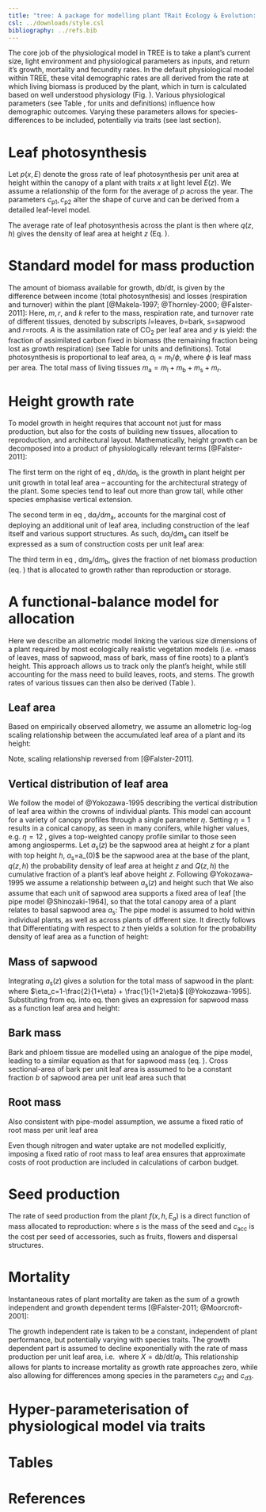 ```yaml
---
title: "tree: A package for modelling plant TRait Ecology & Evolution: _Plant physiological model_"
csl: ../downloads/style.csl
bibliography: ../refs.bib
---
```


The core job of the physiological model in TREE is to take a plant's current size, light
environment and physiological parameters as inputs, and return it's growth,
mortality and fecundity rates. In the default physiological model within TREE, these 
vital demographic rates are all derived from the rate at which living biomass is produced 
by the plant, which in turn is calculated based on well understood physiology (Fig. \ref{fig:schematic-phys}). Various physiological parameters (see Table \ref{tab:definitions}, \ref{tab:params} for units and definitions) influence how demographic outcomes. Varying these parameters allows for species-differences to be included, potentially via traits (see last section). 

\begin{figure}[h!]
\centering
\includegraphics[width=15cm,height=15cm,keepaspectratio]{../output/schematic-phys.pdf}
\caption{Physiological model in TREE, giving 
demographic rates on the basis of its traits, size and light environment.}
\label{fig:schematic-phys}
\end{figure}

# Leaf photosynthesis

Let $p(x,E)$ denote the gross rate of leaf photosynthesis per unit area at height within the canopy of a plant with traits $x$ at light level $E(z)$. We assume a relationship of the form
\begin{equation}\label{eq:photosynthesis}
p(x,E(z))=\frac{c_\textrm{p1}}{E(z)+c_\textrm{p2}},
\end{equation}
for the average of $p$ across the year. The parameters $c_\textrm{p1}, c_\textrm{p2}$ alter the shape of curve and can be derived from a detailed leaf-level model.

The average rate of  leaf photosynthesis across the plant is then
\begin{equation}\label{eq:photosynthesis_av}
\bar{p}(x,h,E_a)=\int_0^h p(x,E(z)) \, q(z, h),
\end{equation}
where $q(z, h)$ gives the density of leaf area at height $z$ (Eq. \ref{eq:crown3}). 

# Standard model for mass production

The amount of biomass available for
growth, $\textrm{d}b / \textrm{d}t$, is given by the difference between income
(total photosynthesis) and losses (respiration and turnover) within the
plant [@Makela-1997; @Thornley-2000; @Falster-2011]:
\begin{equation}\label{eq:dbdt}
\underbrace{\strut \frac{\textrm{d}b}{\textrm{d}t}}_\textrm{net biomass production}
  = \underbrace{\strut y}_\textrm{yield}
    \big( \underbrace{\strut a_\textrm{l} \, \bar{p}}_\textrm{photosynthesis} -
     \underbrace{\strut \,\sum_\textrm{i=l,b,s,r}{m_\textrm{i} \, r_\textrm{i}}}_\textrm{respiration}\big)
    - \underbrace{\strut \sum_\textrm{i=l,b,s,r}{m_\textrm{i} \, k_\textrm{i}}}_\textrm{turnover}.
\end{equation}
Here, $m,r$, and $k$ refer to the mass, respiration rate, and
turnover rate of different tissues, denoted by subscripts $l$=leaves,
$b$=bark, $s$=sapwood and $r$=roots. $A$ is the assimilation
rate of CO$_2$ per leaf area and $y$ is yield: the fraction of
assimilated carbon fixed in biomass (the remaining fraction being lost
as growth respiration) (see Table \ref{tab:params} for units and
definitions). Total photosynthesis is proportional to leaf area,
$a_\textrm{l} = m_\textrm{l} / \phi$, where $\phi$ is leaf mass per area.
The total mass of living tissues $m_\textrm{a}=m_\textrm{l}+m_\textrm{b}+m_\textrm{s}+m_\textrm{r}.$

# Height growth rate 

To model growth in  height requires that account not just for mass production, but also for the costs of building new tissues, allocation to reproduction, and architectural layout. Mathematically, height growth can be decomposed into a product of physiologically relevant terms [@Falster-2011]:
\begin{equation} \label{eq:dhdt}
\frac{\textrm{d}h}{\textrm{d}t}= \frac{\textrm{d}h}{\textrm{d}a_\textrm{l}}
\times \frac{\textrm{d}a_\textrm{l}}{\textrm{d}m_\textrm{a}}
\times \frac{\textrm{d}m_\textrm{a}}{\textrm{d}b}
\times \frac{\textrm{d}b}{\textrm{d}t}.
\end{equation}

The first term on the right of eq \ref{eq:dhdt},
$\textrm{d}h / \textrm{d}a_\textrm{l}$, is the growth in plant height
per unit growth in total leaf area -- accounting for the architectural
strategy of the plant. Some species tend to leaf out more than grow
tall, while other species emphasise vertical
extension.

The second term in eq \ref{eq:dhdt}, $\textrm{d}a_\textrm{l} / \textrm{d}m_\textrm{a}$,
accounts for the marginal cost of deploying an additional unit of leaf
area, including construction of the leaf itself and various support
structures. As such, $\textrm{d}a_\textrm{l} / \textrm{d}m_\textrm{a}$
can itself be expressed as a sum of construction costs per unit leaf
area:
\begin{equation}\label{eq:daldmt}
\frac{\textrm{d}a_\textrm{l}}{\textrm{d}m_\textrm{a}}
= \big(\phi
 + \frac{\textrm{d}m_\textrm{s}}{\textrm{d}a_\textrm{l}} + \frac{\textrm{d}m_\textrm{b}}{\textrm{d}a_\textrm{l}} + \frac{\textrm{d}m_\textrm{r}}{\textrm{d}a_\textrm{l}}\big)^{-1}.
\end{equation}

The third term in eq \ref{eq:dhdt},
$\textrm{d}m_\textrm{a} / \textrm{d}m_\textrm{b}$, gives the fraction of net
biomass production (eq. \ref{eq:dbdt}) that is allocated to growth
rather than reproduction or storage.

# A functional-balance model for allocation

Here we describe an allometric model linking the various size dimensions
of a plant required by most ecologically realistic vegetation models
(i.e. =mass of leaves, mass of sapwood, mass of bark, mass of fine
roots) to a plant's height. This approach allows us to track only the plant's height, while still accounting for the mass need to build leaves, roots, and stems. The growth rates
of various tissues can then also be derived (Table \ref{tab:allometry}).

## Leaf area

Based on empirically observed allometry, we assume an
allometric log-log scaling relationship between the accumulated leaf
area of a plant and its height:
\begin{equation}\label{eq:ha}
a_\textrm{l}=\alpha_1 \, h^{\beta_1}.
\end{equation}

Note, scaling relationship reversed from [@Falster-2011].

## Vertical distribution of leaf area 

We follow the model of @Yokozawa-1995 describing the
vertical distribution of leaf area within the crowns of individual
plants. This model can account for a variety of canopy profiles through
a single parameter $\eta$. Setting $\eta=1$ results in a conical
canopy, as seen in many conifers, while higher values, e.g. $\eta=12$
, gives a top-weighted canopy profile similar to those seen among
angiosperms. Let $a_\textrm{s}(z)$ be the sapwood area at height $z$ for a
plant with top height $h$, $a_\textrm{s} =$a_\textrm{s}(0)$ be the  sapwood area at the base of the plant,
$q(z,h)$ the probability density of leaf area at height $z$ and $Q(z,h)$ the cumulative fraction of a plant's leaf above height $z$. Following @Yokozawa-1995 we
assume a relationship between $a_\textrm{s}(z)$ and height such that
\begin{equation}\label{eq:crown1}
\frac{a_\textrm{s}(z)}{a_\textrm{s}}= \left(1-\left(\frac{z}{h}\right)^\eta\right)^2.
\end{equation}
We also assume that each unit of sapwood area supports a fixed area of
leaf [the pipe model @Shinozaki-1964], so that the total
canopy area of a plant relates to basal sapwood area $a_\textrm{s}$:
\begin{equation}\label{eq:crown2}
\frac{m_\textrm{l}}{\phi}= \theta \, a_\textrm{s}.
\end{equation}
The pipe model is assumed to hold within individual plants, as well as across plants of different size. It directly follows that
\begin{equation}\label{eq:crown1}
Q(z,h)= \left(1-\left(\frac{z}{h}\right)^\eta\right)^2.
\end{equation}
Differentiating with respect to $z$ then yields a solution for the probability density of leaf area as a function of height:
\begin{equation}\label{eq:crown3}
q(z,h)= 2\eta(1-z^\eta h^{-\eta})z^{\eta-1} h^{-\eta}.
\end{equation}

## Mass of sapwood

Integrating $a_\textrm{s}(z)$ gives a solution for the total mass of sapwood in
the plant:
\begin{equation}\label{eq:ms1}
m_\textrm{s}=\rho \, \int_0^h \, a_\textrm{s}(z) \, \textrm{d}z= \rho \, a_\textrm{s} \, h \, \eta_c, \end{equation}
where
$\eta_c=1-\frac{2}{1+\eta} + \frac{1}{1+2\eta}$ [@Yokozawa-1995].
Substituting from eq. \ref{eq:crown2} into eq. \ref{eq:ms1} then gives an
expression for sapwood mass as a function leaf area and height:
\begin{equation}\label{eq:ms2}
m_\textrm{s}=\rho \, \eta_c \, \theta \, a_\textrm{l} \, h.
\end{equation}

## Bark mass

Bark and phloem tissue are modelled using an analogue of the pipe model,
leading to a similar equation as that for sapwood mass (eq.
\ref{eq:ms2}). Cross sectional-area of bark per unit leaf area is
assumed to be a constant fraction $b$ of sapwood area per unit leaf
area such that
\begin{equation}\label{eq:mb}
m_\textrm{b}=b m_\textrm{s}.
\end{equation}

## Root mass

Also consistent with pipe-model assumption, we assume a fixed ratio of
root mass per unit leaf area
\begin{equation}\label{eq:mr}
m_\textrm{r}=\alpha_3 \, a_\textrm{l}.
\end{equation}

Even though nitrogen and water uptake are not modelled explicitly,
imposing a fixed ratio of root mass to leaf area ensures that
approximate costs of root production are included in calculations of
carbon budget.

# Seed production

The rate of seed production from the plant $f(x,h,E_a)$ is a direct function of mass allocated to reproduction:
\begin{equation}\label{eq:fecundity}
f(x,h,E_a) = \frac{(1-\frac{\textrm{d}m_\textrm{a}}{\textrm{d}b}) \times \frac{\textrm{d}b}{\textrm{d}t}}{
  s + c_{\textrm{acc}}},
\end{equation}
where $s$ is the mass of the seed and $c_{\textrm{acc}}$ is the cost per seed of accessories, such as fruits, flowers and dispersal structures.

# Mortality

Instantaneous rates of plant mortality are taken as the sum of a growth independent and growth dependent terms [@Falster-2011; @Moorcroft-2001]:
\begin{equation}\label{eq:mortality}
d(x,h,E_a) = d_{\textrm{I}}(x,h) + d_{\textrm{D}}(x,h,E_a).
\end{equation}

The growth independent rate is taken to be a constant, independent of plant performance, but potentially varying with species traits. The growth dependent part is assumed to decline exponentially  with the rate of mass production per unit leaf area, i.e. 
\begin{equation}\label{eq:mortality_GD}
d_{\textrm{D}}(x,h,E_a) =  c_{d2}  \exp(-c_{d3} X),
\end{equation}
where $X = \textrm{d}b / \textrm{d}t / a_\textrm{l}$. This relationship allows for plants to increase mortality as growth rate approaches zero, while also allowing for differences among species in the parameters  $c_{d2}$ and $c_{d3}$. 

# Hyper-parameterisation of physiological model via traits {#traits}

\clearpage

# Tables

\begin{table}[ht]
 \caption{Key variables in physiological model. 
 Subscripts $i=l,s,b,r,a$ refer to leaves, sapwood, roots, total of these vegetative tissues. Similarly $a_i$ denotes \textbf{areas}, of leaves ($i=l$) and of cross-sections of total stem and sapwood ($i= st,ss$) respectively.}
\centering
  \begin{tabular}{p{2cm}p{2cm}p{7cm}}
  \hline
  Symbol & Unit & Description \\
  \hline
  $h$   & m  & height of plant\\
  $b$   & kg  & biomass originating from parent plant\\
  $m_i$ & kg  & mass retained on plant in tissue $i$\\
  $a_i$ & m$^2$  & surface-area or cross-sectional-area of tissue $i$\\
  $y$ & kg kg$^{-1}$ & Yield; ratio of carbon fixed in mass per carbon assimilated \\
  $p,\bar{p}$ & kg yr$^{-1}$ m$^{-2}$  & photosynthetic rate per unit area \\
  $r_i$ & kg yr$^{-1}$ kg$^{-1}$  & respiration per unit tissue mass \\
  $k_i$ & yr$^{-1}$ & turnover rate for tissue \\
  \hline
  \end{tabular}
\label{tab:definitions}
\end{table}

\newpage

\begin{table}[ht]
\caption{Equations for an allometric growth model, based on functional balance assumption. }
\centering
  \begin{tabular}{p{2.5cm}p{3.5cm}p{5cm}p{4cm} }\\ \hline
  Variable & Function & Marginal cost & Growth rate\\ \hline
  \multicolumn{4}{l}{\textbf{a) Assumed relationship to leaf area}} \\ \\
  height &
    $h = \alpha_1 \, a_\textrm{l}^{\beta_1}$ &
    $\frac{\textrm{d}h}{\textrm{d}a_\textrm{l}} =  \beta_1 \alpha_1 a_\textrm{l}^{\beta_1-1}$ &
    $\frac{\textrm{d}h}{\textrm{d}t}  = \frac{\textrm{d}h}{\textrm{d}a_\textrm{l}} \, \frac{\textrm{d}a_\textrm{l}}{\textrm{d}t}$ \\
  sapwoood area &
    $a_\textrm{s} = \theta \, a_\textrm{l}$ &
    $\frac{\textrm{d}a_\textrm{s}}{\textrm{d} a_\textrm{l}} = \theta$ &
    $\frac{\textrm{d}a_\textrm{s}}{\textrm{d}t}  =\frac{\textrm{d}a_\textrm{s}}{\textrm{d} a_\textrm{l}} \, \frac{\textrm{d}a_\textrm{l}}{\textrm{d}t}$ \\
  bark area &
    $a_\textrm{sb} = b \, \theta \, a_\textrm{l}$ &
    $\frac{\textrm{d}a_\textrm{sb}}{\textrm{d} a_\textrm{l}} = b \, \theta$ &
    $\frac{\textrm{d}a_\textrm{sb}}{\textrm{d}t} = \frac{\textrm{d}a_\textrm{sb}}{\textrm{d} a_\textrm{l}} \, \frac{\textrm{d}a_\textrm{l}}{\textrm{d}t}$ \\  \\
  \multicolumn{4}{l}{\textbf{b) Derived equation for mass of tissue }} \\
  leaf mass &
    $m_\textrm{l} = \phi \, a_\textrm{l} $ &
    $\frac{\textrm{d}m_\textrm{l}}{\textrm{d}a_\textrm{l}} = \phi$ &
    $\frac{\textrm{d}m_\textrm{l}}{\textrm{d}t}  = \frac{\textrm{d}m_\textrm{l}}{\textrm{d}a_\textrm{l}}  \, \frac{\textrm{d}a_\textrm{l}}{\textrm{d}t}$ \\
  sapwood mass &
    $m_\textrm{s} = \theta \, \rho \, \eta_c \, a_\textrm{l} \, h $ &
    $\frac{\textrm{d}m_\textrm{s}}{\textrm{d}a_\textrm{l}} = \theta\, \rho\, \eta_c\, \big( h + a_\textrm{l}\, \frac{\textrm{d}h}{\textrm{d}a_\textrm{l}} \big)$ &
    $\frac{\textrm{d}m_\textrm{s}}{\textrm{d}t}  = \frac{\textrm{d}m_\textrm{s}}{\textrm{d}a_\textrm{l}} \, \frac{\textrm{d}a_\textrm{l}}{\textrm{d}t}$ \\
  bark mass &
    $m_\textrm{sb} = b\, \theta \, \rho \, \eta_c \, a_\textrm{l} \, h $ &
    $\frac{\textrm{d}m_\textrm{sb}}{\textrm{d}a_\textrm{l}} = b \, \theta \, \rho \, \eta_c\big( h + a_\textrm{l} \, \frac{\textrm{d}h}{\textrm{d}a_\textrm{l}} \big)$ &
    $\frac{\textrm{d}m_\textrm{sb}}{\textrm{d}t}  = \frac{\textrm{d}m_\textrm{sb}}{\textrm{d}a_\textrm{l}} \, \frac{\textrm{d}a_\textrm{l}}{\textrm{d}t}$ \\
  root mass &
    $m_\textrm{r} = \alpha_3 \, a_\textrm{l}$ &
    $\frac{\textrm{d}m_\textrm{r}}{\textrm{d}a_\textrm{l}} = \alpha_3$  &
    $\frac{\textrm{d}m_\textrm{r}}{\textrm{d}t}  = \frac{\textrm{d}m_\textrm{r}}{\textrm{d}a_\textrm{l}}  \, \frac{\textrm{d}a_\textrm{l}}{\textrm{d}t}$ \\ 
  \hline \\
\end{tabular}
\label{tab:allometry}
\end{table}

\newpage


\begin{table}[h!]
\caption{Model parameters}
```r
  tree_parameters <- read.csv("../notes/growth_model_pars.csv", stringsAsFactors=FALSE)
  x <- xtable(tree_parameters,
              hline.after=c(1),
              align='lp{7cm}lll')
  y <- print(x, sanitize.text.function=as.character,
             include.rownames=FALSE, floating=FALSE,
             print.results=FALSE)
  writeLines(y)
```
\label{tab:params}
\end{table}

\clearpage

# References
